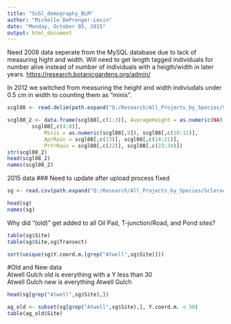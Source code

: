 ```yaml
---
title: "ScGl_demography_BLM"
author: "Michelle DePrenger-Levin"
date: "Monday, October 05, 2015"
output: html_document
---
```

Need 2008 data seperate from the MySQL database due to lack of measuring hight and width. Will need to get length tagged individuals for number alive instead of number of individuals with a heigth/width in later years. <https://research.botanicgardens.org/admin/>      

In 2012 we switched from measuring the height and width indiviudals under 0.5 cm in width to counting them as "minis". 

```r
scgl08 <- read.delim(path.expand("Q:/Research/All_Projects_by_Species/Sclerocactus SPECIES/Sclerocactus_glaucus/R_code_ScGl/R_tables/All2008.txt"),sep=",")

scgl08_2 <- data.frame(scgl08[,c(1:3)], AverageHeight = as.numeric(NA), AverageWidth = as.numeric(NA),
  		scgl08[,c(4:8)],
			Minis = as.numeric(scgl08[,9]), scgl08[,c(10:12)],
			AprRain = scgl08[,c(13)], scgl08[,c(14:21)],
			PrYrRain = scgl08[,c(22)], scgl08[,c(23:34)])
str(scgl08_2)
head(scgl08_2)
names(scgl08_2)
```

2015 data
### Need to update after upload process fixed
```r
sg <- read.csv(path.expand("Q:/Research/All_Projects_by_Species/Sclerocactus SPECIES/Sclerocactus_glaucus/Excel/2015_ScGl/RawData_scgl2015.csv"))

head(sg)
names(sg)
```


Why did "(old)" get added to all Oil Pad, T-junction/Road, and Pond sites? 
```r
table(sg$Site)
table(sg$Site,sg$Transect)

sort(unique(sg$Y.coord.m.[grep("Atwell",sg$Site)]))

```



#Old and New data     
Atwell Gulch old is everything with a Y less than 30    
Atwell Gulch new is everything Atwell Gulch    
```r

head(sg[grep("Atwell",sg$Site),])

ag_old <- subset(sg[grep("Atwell",sg$Site),], Y.coord.m. < 30)
table(ag_old$Site)
```



